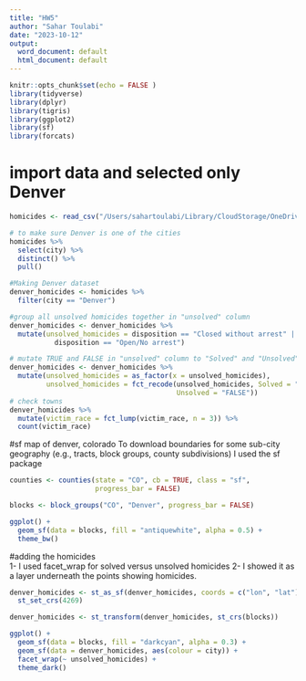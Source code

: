 ```yaml
---
title: "HW5"
author: "Sahar Toulabi"
date: "2023-10-12"
output:
  word_document: default
  html_document: default
---
```


```r
knitr::opts_chunk$set(echo = FALSE )
library(tidyverse)
library(dplyr)
library(tigris)
library(ggplot2)
library(sf)
library(forcats)
```

# **import data  and selected only Denver**

```r
homicides <- read_csv("/Users/sahartoulabi/Library/CloudStorage/OneDrive-Colostate/PostDoc/Classes/R ProgrammingForResearch_2022/Homework/HW5/homicide-data.csv")

# to make sure Denver is one of the cities
homicides %>% 
  select(city) %>% 
  distinct() %>% 
  pull()

#Making Denver dataset 
denver_homicides <- homicides %>% 
  filter(city == "Denver")

#group all unsolved homicides together in "unsolved" column
denver_homicides <- denver_homicides %>% 
  mutate(unsolved_homicides = disposition == "Closed without arrest" | 
           disposition == "Open/No arrest") 

# mutate TRUE and FALSE in "unsolved" column to "Solved" and "Unsolved"
denver_homicides <- denver_homicides %>% 
  mutate(unsolved_homicides = as_factor(x = unsolved_homicides),
         unsolved_homicides = fct_recode(unsolved_homicides, Solved = "TRUE", 
                                         Unsolved = "FALSE"))
# check towns
denver_homicides %>%
  mutate(victim_race = fct_lump(victim_race, n = 3)) %>%
  count(victim_race)
```

#sf map of denver, colorado
To download boundaries for some sub-city geography 
(e.g., tracts, block groups, county subdivisions) I used the sf package

```r
counties <- counties(state = "CO", cb = TRUE, class = "sf", 
                     progress_bar = FALSE)

blocks <- block_groups("CO", "Denver", progress_bar = FALSE)

ggplot() +
  geom_sf(data = blocks, fill = "antiquewhite", alpha = 0.5) +
  theme_bw()

```
#adding the homicides  
1- I used facet_wrap for solved versus unsolved homicides
2- I showed it as a layer underneath the points showing homicides.

```r
denver_homicides <- st_as_sf(denver_homicides, coords = c("lon", "lat")) %>% 
  st_set_crs(4269)

denver_homicides <- st_transform(denver_homicides, st_crs(blocks))

ggplot() +
  geom_sf(data = blocks, fill = "darkcyan", alpha = 0.3) +
  geom_sf(data = denver_homicides, aes(colour = city)) + 
  facet_wrap(~ unsolved_homicides) +
  theme_dark()
  
```


